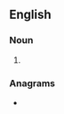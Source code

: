 {{also|Hilts}}
==English==

===Noun===
{{head|en|noun plural form}}

# {{plural of|hilt|lang=en}}

===Anagrams===
* {{anagrams|en|Stihl|liths}}